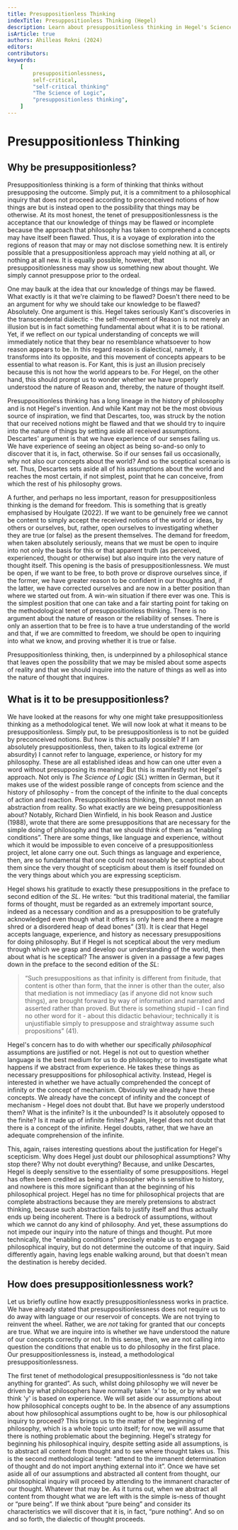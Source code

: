 ```yaml
---
title: Presuppositionless Thinking
indexTitle: Presuppositionless Thinking (Hegel)
description: Learn about presuppositionless thinking in Hegel's Science of Logic
isArticle: true
authors: Ahilleas Rokni (2024)
editors:
contributors:
keywords:
    [
        presuppositionlessness,
        self-critical,
        "self-critical thinking"
        "The Science of Logic",
        "presuppositionless thinking",
    ]
---
```


# Presuppositionless Thinking

## Why be presuppositionless?

Presuppositionless thinking is a form of thinking that thinks without
presupposing the outcome. Simply put, it is a commitment to a philosophical
inquiry that does not proceed according to preconceived notions of how things
are but is instead open to the possibility that things may be otherwise. At its
most honest, the tenet of presuppositionlessness is the acceptance that our
knowledge of things may be flawed or incomplete because the approach that
philosophy has taken to comprehend a concepts may have itself been flawed. Thus,
it is a voyage of exploration into the regions of reason that may or may not
disclose something new. It is entirely possible that a presuppositionless
approach may yield nothing at all, or nothing at all new. It is equally
possible, however, that presuppositionlessness may show us something new about
thought. We simply cannot presuppose prior to the ordeal.

One may baulk at the idea that our knowledge of things may be flawed. What
exactly is it that we're claiming to be flawed? Doesn't there need to be an
argument for why we should take our knowledge to be flawed? Absolutely. One
argument is this. Hegel takes seriously Kant's discoveries in the transcendental
dialectic - the self-movement of Reason is not merely an illusion but is in fact
something fundamental about what it is to be rational. Yet, if we reflect on our
typical understanding of concepts we will immediately notice that they bear no
resemblance whatsoever to how reason appears to be. In this regard reason is
dialectical, namely, it transforms into its opposite, and this movement of
concepts appears to be essential to what reason is. For Kant, this is just an
illusion precisely because this is not how the world appears to be. For Hegel,
on the other hand, this should prompt us to wonder whether we have properly
understood the nature of Reason and, thereby, the nature of thought itself.

Presuppositionless thinking has a long lineage in the history of philosophy and
is not Hegel's invention. And while Kant may not be the most obvious source of
inspiration, we find that Descartes, too, was struck by the notion that our
received notions might be flawed and that we should try to inquire into the
nature of things by setting aside all received assumptions. Descartes' argument
is that we have experience of our senses failing us. We have experience of
seeing an object as being so-and-so only to discover that it is, in fact,
otherwise. So if our senses fail us occasionally, why not also our concepts
about the world? And so the sceptical scenario is set. Thus, Descartes sets
aside all of his assumptions about the world and reaches the most certain, if
not simplest, point that he can conceive, from which the rest of his philosophy
grows.

A further, and perhaps no less important, reason for presuppositionless thinking
is the demand for freedom. This is something that is greatly emphasised by
Houlgate (2022). If we want to be genuinely free we cannot be content to simply
accept the received notions of the world or ideas, by others or ourselves, but,
rather, open ourselves to investigating whether they are true (or false) as the
present themselves. The demand for freedom, when taken absolutely seriously,
means that we must be open to inquire into not only the basis for this or that
apparent truth (as perceived, experienced, thought or otherwise) but also
inquire into the very nature of thought itself. This opening is the basis of
presuppositionlessness. We must be open, if we want to be free, to both prove or
disprove ourselves since, if the former, we have greater reason to be confident
in our thoughts and, if the latter, we have corrected ourselves and are now in a
better position than where we started out from. A win-win situation if there
ever was one. This is the simplest position that one can take and a fair
starting point for taking on the methodological tenet of presuppositionless
thinking. There is no argument about the nature of reason or the reliability of
senses. There is only an assertion that to be free is to have a true
understanding of the world and that, if we are committed to freedom, we should
be open to inquiring into what we know, and proving whether it is true or false.

Presuppositionless thinking, then, is underpinned by a philosophical stance that
leaves open the possibility that we may be misled about some aspects of reality
and that we should inquire into the nature of things as well as into the nature
of thought that inquires.

## What is it to be presuppositionless?

We have looked at the reasons for why one might take presuppositionless thinking
as a methodological tenet. We will now look at what it means to be
presuppositionless. Simply put, to be presuppositionless is to not be guided by
preconceived notions. But how is this actually possible? If I am absolutely
presuppositionless, then, taken to its logical extreme (or absurdity) I cannot
refer to language, experience, or history for my philosophy. These are all
established ideas and how can one utter even a word without presupposing its
meaning! But this is manifestly not Hegel's approach. Not only is _The Science
of Logic_ (_SL_) written in German, but it makes use of the widest possible
range of concepts from science and the history of philosophy - from the concept
of the infinite to the dual concepts of action and reaction. Presuppositionless
thinking, then, cannot mean an abstraction from reality. So what exactly are we
being presuppositionless about? Notably, Richard Dien Winfield, in his book
Reason and Justice (1988), wrote that there are some presuppositions that are
necessary for the simple doing of philosophy and that we should think of them as
“enabling conditions”. There are some things, like language and experience,
without which it would be impossible to even conceive of a presuppositionless
project, let alone carry one out. Such things as language and experience, then,
are so fundamental that one could not reasonably be sceptical about them since
the very thought of scepticism about them is itself founded on the very things
about which you are expressing scepticism.

Hegel shows his gratitude to exactly these presuppositions in the preface to
second edition of the _SL_. He writes: “but this traditional material, the
familiar forms of thought, must be regarded as an extremely important source,
indeed as a necessary condition and as a presupposition to be gratefully
acknowledged even though what it offers is only here and there a meagre shred or
a disordered heap of dead bones” (31). It is clear that Hegel accepts language,
experience, and history as necessary presuppositions for doing philosophy. But
if Hegel is not sceptical about the very medium through which we grasp and
develop our understanding of the world, then about what is he sceptical? The
answer is given in a passage a few pages down in the preface to the second
edition of the _SL_:

> “Such presuppositions as that infinity is different from finitude, that
> content is other than form, that the inner is other than the outer, also that
> mediation is not immediacy (as if anyone did not know such things), are
> brought forward by way of information and narrated and asserted rather than
> proved. But there is something stupid - I can find no other word for it -
> about this didactic behaviour; technically it is unjustifiable simply to
> presuppose and straightway assume such propositions” (41).

Hegel's concern has to do with whether our specifically _philosophical_
assumptions are justified or not. Hegel is not out to question whether language
is the best medium for us to do philosophy; or to investigate what happens if we
abstract from experience. He takes these things as necessary presuppositions for
philosophical activity. Instead, Hegel is interested in whether we have actually
comprehended the concept of infinity or the concept of mechanism. Obviously we
already have these concepts. We already have the concept of infinity and the
concept of mechanism - Hegel does not doubt that. But have we properly
understood them? What is the infinite? Is it the unbounded? Is it absolutely
opposed to the finite? Is it made up of infinite finites? Again, Hegel does not
doubt that there is a concept of the infinite. Hegel doubts, rather, that we
have an adequate comprehension of the infinite.

This, again, raises interesting questions about the justification for Hegel's
scepticism. Why does Hegel just doubt our philosophical assumptions? Why stop
there? Why not doubt everything? Because, and unlike Descartes, Hegel is deeply
sensitive to the essentiality of some presuppositions. Hegel has often been
credited as being a philosopher who is sensitive to history, and nowhere is this
more significant than at the beginning of his philosophical project. Hegel has
no time for philosophical projects that are complete abstractions because they
are merely pretensions to abstract thinking, because such abstraction fails to
justify itself and thus actually ends up being incoherent. There is a bedrock of
assumptions, without which we cannot do any kind of philosophy. And yet, these
assumptions do not impede our inquiry into the nature of things and thought. Put
more technically, the "enabling conditions" precisely enable us to engage in
philosophical inquiry, but do not determine the outcome of that inquiry. Said
differently again, having legs enable walking around, but that doesn't mean the
destination is hereby decided.

## How does presuppositionlessness work?

Let us briefly outline how exactly presuppositionlessness works in practice. We
have already stated that presuppositionlessness does not require us to do away
with language or our reservoir of concepts. We are not trying to reinvent the
wheel. Rather, we are _not_ taking for granted that our concepts are true. What
we are inquire into is whether we have understood the nature of our concepts
correctly or not. In this sense, then, we are not calling into question the
conditions that enable us to do philosophy in the first place. Our
presuppositionlessness is, instead, a methodological presuppositionlessness.

The first tenet of methodological presuppositionlessness is “do not take
anything for granted”. As such, whilst doing philosophy we will never be driven
by what philosophers have normally taken 'x' to be, or by what we think 'y' is
based on experience. We will set aside our assumptions about how philosophical
concepts ought to be. In the absence of any assumptions about how philosophical
assumptions ought to be, how is our philosophical inquiry to proceed? This
brings us to the matter of the beginning of philosophy, which is a whole topic
unto itself; for now, we will assume that there is nothing problematic about the
beginning. Hegel's strategy for beginning his philosophical inquiry, despite
setting aside all assumptions, is to abstract all content from thought and to
see where thought takes us. This is the second methodological tenet: “attend to
the immanent determination of thought and do not import anything external into
it”. Once we have set aside all of our assumptions and abstracted all content
from thought, our philosophical inquiry will proceed by attending to the
immanent character of our thought. Whatever that may be. As it turns out, when
we abstract all content from thought what we are left with is the simple is-ness
of thought or “pure being”. If we think about “pure being” and consider its
characteristics we will discover that it is, in fact, “pure nothing”. And so on
and so forth, the dialectic of thought proceeds.
